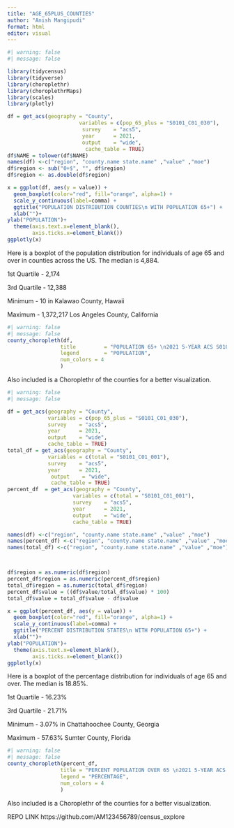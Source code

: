```yaml
---
title: "AGE_65PLUS_COUNTIES"
author: "Anish Mangipudi"
format: html
editor: visual
---
```


```r
#| warning: false
#| message: false

library(tidycensus)
library(tidyverse)
library(choroplethr)
library(choroplethrMaps)
library(scales)
library(plotly)

df = get_acs(geography = "County",
                       variables = c(pop_65_plus = "S0101_C01_030"),
                        survey    = "acs5",
                        year      = 2021,
                        output    = "wide",
                         cache_table = TRUE)
df$NAME = tolower(df$NAME)
names(df) <-c("region", "county.name state.name" ,"value" ,"moe")
df$region <- sub("0+$", "", df$region)
df$region <- as.double(df$region)

x = ggplot(df, aes(y = value)) +
  geom_boxplot(color="red", fill="orange", alpha=1) + 
  scale_y_continuous(label=comma) +
  ggtitle("POPULATION DISTRIBUTION COUNTIES\n WITH POPULATION 65+") +
  xlab("")+
ylab("POPULATION")+
  theme(axis.text.x=element_blank(),
        axis.ticks.x=element_blank())
ggplotly(x)

```

Here is a boxplot of the population distribution for individuals of age 65 and over in counties across the US. The median is 4,884.

1st Quartile - 2,174

3rd Quartile - 12,388

Minimum - 10 in Kalawao County, Hawaii

Maximum - 1,372,217 Los Angeles County, California

```r
#| warning: false
#| message: false
county_choropleth(df, 
                 title         = "POPULATION 65+ \n2021 5-YEAR ACS S0101_C01_030",
                 legend        = "POPULATION",
                 num_colors = 4
                 )
```

Also included is a Choroplethr of the counties for a better visualization.

```r
#| warning: false
#| message: false

df = get_acs(geography = "County",
             variables = c(pop_65_plus = "S0101_C01_030"),
             survey    = "acs5",
             year      = 2021,
             output    = "wide",
             cache_table = TRUE)
total_df = get_acs(geography = "County",
             variables = c(total = "S0101_C01_001"),
             survey    = "acs5",
             year      = 2021,
              output    = "wide",
              cache_table = TRUE)
percent_df  = get_acs(geography = "County",
                     variables = c(total = "S0101_C01_001"),
                     survey    = "acs5",
                     year      = 2021,
                     output    = "wide",
                     cache_table = TRUE)

names(df) <-c("region", "county.name state.name" ,"value" ,"moe")
names(percent_df) <-c("region", "county.name state.name" ,"value" ,"moe")
names(total_df) <-c("region", "county.name state.name" ,"value" ,"moe")



df$region = as.numeric(df$region)
percent_df$region = as.numeric(percent_df$region)
total_df$region = as.numeric(total_df$region)
percent_df$value = ((df$value/total_df$value) * 100)
total_df$value = total_df$value - df$value

x = ggplot(percent_df, aes(y = value)) +
  geom_boxplot(color="red", fill="orange", alpha=1) + 
  scale_y_continuous(label=comma) +
  ggtitle("PERCENT DISTRIBUTION STATES\n WITH POPULATION 65+") +
  xlab("")+
ylab("POPULATION")+
  theme(axis.text.x=element_blank(),
        axis.ticks.x=element_blank()) 
ggplotly(x)
```

Here is a boxplot of the percentage distribution for individuals of age 65 and over. The median is 18.85%.

1st Quartile - 16.23%

3rd Quartile - 21.71%

Minimum - 3.07% in Chattahoochee County, Georgia

Maximum - 57.63% Sumter County, Florida

```r
#| warning: false
#| message: false
county_choropleth(percent_df,
                 title = "PERCENT POPULATION OVER 65 \n2021 5-YEAR ACS S0101_C01_001",
                 legend = "PERCENTAGE",
                 num_colors = 4
                 )
```

Also included is a Choroplethr of the counties for a better visualization.

REPO LINK https://github.com/AM123456789/census_explore
